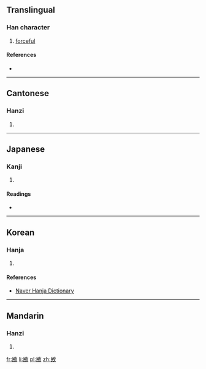 ==Translingual==

===Han character===
{{Han char|rn=66|rad=攴|as=05|sn=9|four=7874<sub>0</sub>|canj=口心人大 (RPOK)|ids=⿰[[民]][[攵]]}}

# [[forceful]]

====References====
* {{Han ref|kx=0469.230|dkj=13159|dj=0820.030|hdz=21455.090|uh=6543|ud=25923|bh=CEE8|bd=52968}}

----

==Cantonese==

===Hanzi===
{{yue-hanzi|jyut=[[man5]]|y=man5}}

# {{defn|lang=yue|sort=攴05}}

----

==Japanese==

===Kanji===
{{ja-kanji|grade=|rs=攴05}}

# {{defn|lang=ja|sort=攴05}}

====Readings====
* {{ja-readings|on=[[びん]] (bin), [[みん]] (min), [[ふん]] (fun)|kun=[[つとめる]] (tsutomeru)}}

----

==Korean==

===Hanja===
{{ko-hanja|hangeul=분|eumhun=|rv=bun|mr=pun|y=pwun}}

# {{defn|lang=ko|sort=攴05}}

====References====
*[http://hanja.naver.com/hanja?q=%E6%95%83 Naver Hanja Dictionary]

----

==Mandarin==

===Hanzi===
{{cmn-hanzi|pin=[[mǐn]] ([[min3]])|wg=min<sup>3</sup>}}

# {{defn|lang=cmn|sort=攴05}}

[[fr:敃]]
[[li:敃]]
[[pl:敃]]
[[zh:敃]]